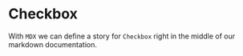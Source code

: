
<Meta title="MDX/Icon" component={Icon} />

# Checkbox

With `MDX` we can define a story for `Checkbox` right in the middle of our
markdown documentation.
